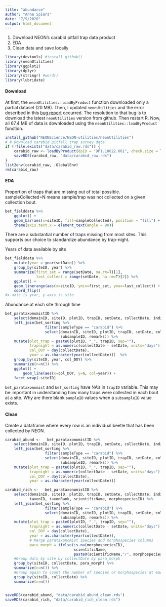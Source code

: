 ```yaml
---
title: "abundance"
author: "Anna Spiers"
date: "7/9/2020"
output: html_document
---
```


1) Download NEON's carabid pitfall trap data product  
2) EDA  
3) Clean data and save locally

```r
library(devtools) #install_github()
library(neonUtilities)
library(ggplot2)
library(dplyr)
library(stringr) #word()
library(lubridate)
```

#### Download

At first, the `neonUtilities::loadByProduct` function downloaded only a partial dataset (20 MB). Then, I updated `neonUtilities` and the error described in this [bug report](https://github.com/NEONScience/NEON-utilities/issues/94) occurred. The resolution to that bug is to download the latest `neonUtilities` version from github. Then restart R. Now, all 67.4 MB of data is downloaded using the `neonUtilities::loadByProduct` function. 
```r
install_github("NEONScience/NEON-utilities/neonUtilities")
# # Download carabid pitfall trap survey data 
if (!file.exists("data/carabid_raw.rds")) {
    carabid_raw <- loadByProduct(dpID = "DP1.10022.001", check.size = T) #67.4 MB
    saveRDS(carabid_raw, "data/carabid_raw.rds")
}
list2env(carabid_raw, .GlobalEnv)
rm(carabid_raw)
```


#### EDA

Proportion of traps that are missing out of total possible. sampleCollected=N means sample/trap was not collected on a given collection bout. 
```r
bet_fielddata %>%
    ggplot() +
    geom_bar(aes(x=siteID, fill=sampleCollected), position = "fill") +
    theme(axis.text.x = element_text(angle = 90))
```
There are a substantial number of traps missing from most sites. This supports our choice to standardize abundance by trap-night.

Years of data available by site
```r
bet_fielddata %>%
    mutate(year = year(setDate)) %>%
    group_by(siteID, year) %>%
    summarize(first_set = range(setDate, na.rm=T)[1],
              last_collect = range(setDate, na.rm=T)[2]) %>%
    ggplot() +
    geom_linerange(aes(x=siteID, ymin=first_set, ymax=last_collect)) +
    coord_flip()
#x-axis is year, y-axis is site
```



Abundance at each site through time
```r
bet_parataxonomistID %>%
    select(domainID, siteID, plotID, trapID, setDate, collectDate, individualID, subsampleID) %>%
    left_join(bet_sorting %>%
                  filter(sampleType == "carabid") %>%
                  select(domainID, siteID, plotID, trapID, setDate, collectDate, sampleID, 
                         subsampleID, remarks)) %>%
    mutate(plot_trap = paste0(plotID, "_", trapID, sep=""),
           trapnight = as.numeric(collectDate - setDate, units="days"),
           col_DOY = day(collectDate),
           year = as.character(year(collectDate)))  %>%
    group_by(siteID, year, col_DOY) %>%
    summarize(n=n()) %>%
    ggplot() + 
        geom_line(aes(x=col_DOY, y=n, col=year)) +
    facet_wrap(~siteID)
```
`bet_parataxonomist` and `bet_sorting` have NA's in `trapID` variable. This may be important in understanding how many traps were collected in each bout at a site. Why are there blank `sampleID` values when a `subsampleID` value exists.


#### Clean

Create a dataframe where every row is an individual beetle that has been collected by NEON.
```r
carabid_abund <-   bet_parataxonomistID %>%
    select(domainID, siteID, plotID, trapID, setDate, collectDate, individualID, subsampleID) %>%
    left_join(bet_sorting %>%
                  filter(sampleType == "carabid") %>%
                  select(domainID, siteID, plotID, trapID, setDate, collectDate, sampleID, 
                         subsampleID, remarks)) %>%
    mutate(plot_trap = paste0(plotID, "_", trapID, sep=""),
           trapnight = as.numeric(collectDate - setDate, units="days"),
           col_DOY = day(collectDate),
           year = as.character(year(collectDate))) 

carabid_rich <-   bet_parataxonomistID %>%
    select(domainID, siteID, plotID, trapID, setDate, collectDate, individualID, subsampleID,
           taxonID, taxonRank, scientificName, morphospeciesID) %>%
    left_join(bet_sorting %>%
                  filter(sampleType == "carabid") %>%
                  select(domainID, siteID, plotID, trapID, setDate, collectDate, sampleID, 
                         subsampleID, remarks)) %>%
    mutate(plot_trap = paste0(plotID, "_", trapID, sep=""),
           trapnight = as.numeric(collectDate - setDate, units="days"),
           col_DOY = day(collectDate),
           year = as.character(year(collectDate)),
           # Merge parataxonomist species and morphospecies columns
           para_morph = ifelse(is.na(morphospeciesID), 
                               scientificName, 
                               paste0(scientificName,"/", morphospeciesID,sep=""))) %>%
    #Group data by site by collectDate by para_morph
    group_by(siteID, collectDate, para_morph) %>%
    summarize(n=n()) %>%
    #Group again to count the number of species or morphospecies at each site at each collection bout
    group_by(siteID, collectDate) %>%
    summarize(n=n())


saveRDS(carabid_abund, "data/carabid_abund_clean.rds")
saveRDS(carabid_rich, "data/carabid_rich_clean.rds")
```

